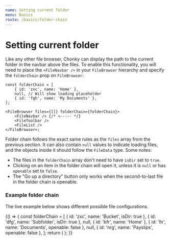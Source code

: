 ```yaml
---
name: Setting current folder
menu: Basics
route: /basics/folder-chain
---
```



# Setting current folder

Like any other file browser, Chonky can display the path to the current folder in the
navbar above the files. To enable this functionality, you will need to place the
`<FileNavbar />` in your `FileBrowser` hierarchy and specify the `folderChain` prop on
`FileBrowser`:

```tsx
const folderChain = [
    { id: 'zxc', name: 'Home' },
    null, // Will show loading placeholder
    { id: 'fgh', name: 'My Documents' },
];

<FileBrowser files={[]} folderChain={folderChain}>
    <FileNavbar /> {/* <----- */}
    <FileToolbar />
    <FileList />
</FileBrowser>;
```

Folder chain follows the exact same rules as the `files` array from the previous
section. It can also contain `null` values to indicate loading files, and the objects
inside it should follow the `FileData` type. Some notes:

-   The files in the `folderChain` array don't need to have `isDir` set to `true`.
-   Clicking on an item in the folder chain will open it, unless it is `null` or has
    `openable` set to `false`.
-   The "Go up a directory" button only works when the second-to-last file in the
    folder chain is openable.

### Example folder chain

The live example below shows different possible file configurations.

<Playground>
    {() => {
        const folderChain = [
            { id: 'zxc', name: 'Bucket', isDir: true },
            { id: 'dfg', name: 'Subfolder', isDir: true },
            null,
            { id: 'bfr', name: 'Home' },
            { id: 'ltr', name: 'Documents', openable: false },
            null,
            { id: 'nrg', name: 'Payslips', openable: false },
        ];
        return (
            <FileBrowser files={[]} folderChain={folderChain}>
                <FileNavbar />
                <FileToolbar />
                <FileList />
            </FileBrowser>
        );
    }}
</Playground>
